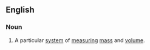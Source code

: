 ==English==
{{wikipedia}}

===Noun===
{{en-noun|-}}
# A particular [[system]] of [[measure|measuring]] [[mass]] and [[volume]].